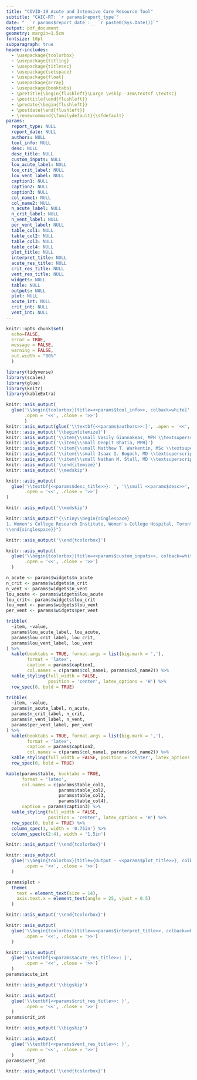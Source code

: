 ```yaml
---
title: "COVID-19 Acute and Intensive Care Resource Tool"
subtitle: "CAIC-RT: `r params$report_type`"
date: "__`r params$report_date`:__ `r paste0(Sys.Date())`"
output: pdf_document
geometry: margin=1.5cm
fontsize: 10pt
subparagraph: true
header-includes:
  - \usepackage{tcolorbox}
  - \usepackage{titling}
  - \usepackage{titlesec}
  - \usepackage{setspace}
  - \usepackage{float}
  - \usepackage{array}
  - \usepackage{booktabs}
  - \pretitle{\begin{flushleft}\Large \vskip -3em\textsf \textsc}
  - \posttitle{\end{flushleft}}
  - \predate{\begin{flushleft}}
  - \postdate{\end{flushleft}}
  - \renewcommand{\familydefault}{\sfdefault}
params:
  report_type: NULL
  report_date: NULL
  authors: NULL
  tool_info: NULL
  desc: NULL
  desc_title: NULL
  custom_inputs: NULL
  lou_acute_label: NULL
  lou_crit_label: NULL
  lou_vent_label: NULL
  caption1: NULL
  caption2: NULL
  caption3: NULL
  col_name1: NULL
  col_name2: NULL
  n_acute_label: NULL
  n_crit_label: NULL
  n_vent_label: NULL
  per_vent_label: NULL
  table_col1: NULL
  table_col2: NULL
  table_col3: NULL
  table_col4: NULL
  plot_title: NULL
  interpret_title: NULL
  acute_res_title: NULL
  crit_res_title: NULL
  vent_res_title: NULL
  widgets: NULL
  table: NULL
  outputs: NULL
  plot: NULL
  acute_int: NULL
  crit_int: NULL
  vent_int: NULL
---
```


\pagenumbering{gobble}

```r
knitr::opts_chunk$set(
  echo=FALSE, 
  error = TRUE, 
  message = FALSE, 
  warning = FALSE,
  out.width = "80%"
  )

library(tidyverse)
library(scales)
library(glue)
library(knitr)
library(kableExtra)
```

```r
knitr::asis_output(
  glue('\\begin{tcolorbox}[title=<<params$tool_info>>, colback=white]', 
       .open = '<<', .close = '>>')
       )
knitr::asis_output(glue('\\textbf{<<params$authors>>:}', .open = '<<', .close = '>>'))
knitr::asis_output('\\begin{itemize}')
knitr::asis_output('\\item{\\small Vasily Giannakeas, MPH \\textsuperscript{1,2,3}}')
knitr::asis_output('\\item{\\small Deepit Bhatia, MPH}')
knitr::asis_output('\\item{\\small Matthew T. Warkentin, MSc \\textsuperscript{2,4}}')
knitr::asis_output('\\item{\\small Isaac I. Bogoch, MD \\textsuperscript{5,6}}')
knitr::asis_output('\\item{\\small Nathan M. Stall, MD \\textsuperscript{1,5,7,8}}')
knitr::asis_output('\\end{itemize}')
knitr::asis_output('\\medskip')
```

```r
knitr::asis_output(
  glue('\\textbf{<<params$desc_title>>}: ', '\\small <<params$desc>>', 
       .open = '<<', .close = '>>')
)
```

```r
knitr::asis_output('\\medskip')
```

```r
knitr::asis_output("{\\tiny\\begin{singlespace}
1. Women's College Research Institute, Women's College Hospital, Toronto, Ontario, Canada; 2. Dalla Lana School of Public Health, University of Toronto, Toronto, Ontario, Canada; 3. ICES, Toronto, Ontario, Canada; 4. Lunenfeld-Tanenbaum Research Institute, Sinai Health System, Toronto, Ontario, Canada; 5. Department of Medicine, University of Toronto, Toronto, Ontario, Canada; 6. Divisions of General Internal Medicine and Infectious Diseases, University Health Network, Toronto, Canada; 7. Institute of Health Policy, Management and Evaluation, University of Toronto, Toronto, Ontario, Canada; 8. Divisions of General Internal Medicine and Geriatrics, Sinai Health System, Toronto, Ontario, Canada
\\end{singlespace}}")
```

```r
knitr::asis_output('\\end{tcolorbox}')
```

```r
knitr::asis_output(
  glue('\\begin{tcolorbox}[title=<<params$custom_inputs>>, colback=white]',
       .open = '<<', .close = '>>')
  )
```

```r
n_acute <- params$widgets$n_acute
n_crit <- params$widgets$n_crit
n_vent <- params$widgets$n_vent
lou_acute <- params$widgets$lou_acute
lou_crit<- params$widgets$lou_crit
lou_vent <- params$widgets$lou_vent
per_vent <- params$widgets$per_vent
```

```r
tribble(
  ~item, ~value,
  params$lou_acute_label, lou_acute,
  params$lou_crit_label, lou_crit,
  params$lou_vent_label, lou_vent
) %>% 
  kable(booktabs = TRUE, format.args = list(big.mark = ','),
        format = 'latex',
        caption = params$caption1,
        col.names = c(params$col_name1, params$col_name2)) %>% 
  kable_styling(full_width = FALSE,
                position = 'center', latex_options = 'H') %>% 
  row_spec(0, bold = TRUE)
```

```r
tribble(
  ~item, ~value,
  params$n_acute_label, n_acute,
  params$n_crit_label, n_crit,
  params$n_vent_label, n_vent,
  params$per_vent_label, per_vent
) %>% 
  kable(booktabs = TRUE, format.args = list(big.mark = ','),
        format = 'latex',
        caption = params$caption2,
        col.names = c(params$col_name1, params$col_name2)) %>% 
  kable_styling(full_width = FALSE, position = 'center', latex_options = 'H') %>% 
  row_spec(0, bold = TRUE)
```

```r
kable(params$table, booktabs = TRUE,
      format = 'latex',
      col.names = c(params$table_col1,
                    params$table_col2,
                    params$table_col3,
                    params$table_col4), 
      caption = params$caption3) %>% 
  kable_styling(full_width = FALSE,
                position = 'center', latex_options = 'H') %>% 
  row_spec(0, bold = TRUE) %>% 
  column_spec(1, width = '0.75in') %>% 
  column_spec(c(2:4), width = '1.5in')
```

```r
knitr::asis_output('\\end{tcolorbox}')
```

```r
knitr::asis_output(
  glue('\\begin{tcolorbox}[title={Output - <<params$plot_title>>}, colback=white]', 
       .open = '<<', .close = '>>')
  )
```

```r
params$plot + 
  theme(
    text = element_text(size = 14),
    axis.text.x = element_text(angle = 25, vjust = 0.5)
  )
```

```r
knitr::asis_output('\\end{tcolorbox}')
```

```r
knitr::asis_output(
  glue('\\begin{tcolorbox}[title=<<params$interpret_title>>, colback=white]',
       .open = '<<', .close = '>>')
  )
```

```r
knitr::asis_output(
  glue('\\textbf{<<params$acute_res_title>>: }',
       .open = '<<', .close = '>>')
  )
params$acute_int
```

```r
knitr::asis_output('\\bigskip')
```

```r
knitr::asis_output(
  glue('\\textbf{<<params$crit_res_title>>: }',
       .open = '<<', .close = '>>')
  )
params$crit_int
```

```r
knitr::asis_output('\\bigskip')
```

```r
knitr::asis_output(
  glue('\\textbf{<<params$vent_res_title>>: }',
       .open = '<<', .close = '>>')
  )
params$vent_int
```

```r
knitr::asis_output('\\end{tcolorbox}')
```
